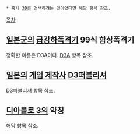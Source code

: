  * 혹시 [[3D]]를 검색하려는 것이었다면 해당 항목 참조.

[[목차]]

== [[일본군]]의 [[급강하폭격기]] 99식 함상폭격기 ==
정확한 이름은 D3A이다. [[D3A]] 항목 참조.

== [[일본]]의 [[게임 제작사]] [[D3퍼블리셔]] ==
[[D3퍼블리셔]] 항목 참조.

== [[디아블로 3]]의 약칭 ==
해당 항목 참조.
